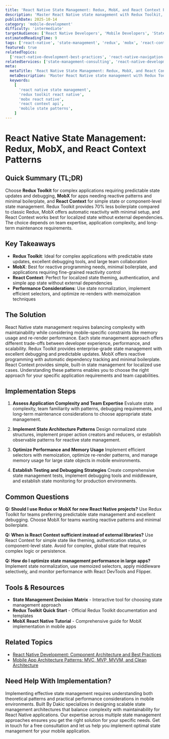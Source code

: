 ```yaml
---
title: 'React Native State Management: Redux, MobX, and React Context Patterns'
description: 'Master React Native state management with Redux Toolkit, MobX, and React Context. Learn when to use each approach and implement best practices for mobile apps.'
publishDate: 2025-10-14
category: 'mobile-development'
difficulty: 'intermediate'
targetAudience: ['React Native Developers', 'Mobile Developers', 'State Management Architects']
estimatedReadingTime: 9
tags: ['react-native', 'state-management', 'redux', 'mobx', 'react-context', 'mobile-state']
featured: true
relatedTopics:
  ['react-native-development-best-practices', 'react-native-navigation-patterns', 'mobile-app-architecture-patterns']
relatedServices: ['state-management-consulting', 'react-native-development', 'mobile-architecture']
meta:
  metaTitle: 'React Native State Management: Redux, MobX, and React Context Patterns'
  metaDescription: 'Master React Native state management with Redux Toolkit, MobX, and React Context. Learn best practices for choosing and implementing state management.'
  keywords:
    [
      'react native state management',
      'redux toolkit react native',
      'mobx react native',
      'react context api',
      'mobile state patterns',
    ]
---
```


# React Native State Management: Redux, MobX, and React Context Patterns

## Quick Summary (TL;DR)

Choose **Redux Toolkit** for complex applications requiring predictable state updates and debugging, **MobX** for apps needing reactive patterns and minimal boilerplate, and **React Context** for simple state or component-level state management. Redux Toolkit provides 70% less boilerplate compared to classic Redux, MobX offers automatic reactivity with minimal setup, and React Context works best for localized state without external dependencies. The choice depends on team expertise, application complexity, and long-term maintenance requirements.

## Key Takeaways

- **Redux Toolkit**: Ideal for complex applications with predictable state updates, excellent debugging tools, and large team collaboration
- **MobX**: Best for reactive programming needs, minimal boilerplate, and applications requiring fine-grained reactivity control
- **React Context**: Perfect for localized state theming, authentication, and simple app state without external dependencies
- **Performance Considerations**: Use state normalization, implement efficient selectors, and optimize re-renders with memoization techniques

## The Solution

React Native state management requires balancing complexity with maintainability while considering mobile-specific constraints like memory usage and re-render performance. Each state management approach offers different trade-offs between developer experience, performance, and scalability. Redux Toolkit provides enterprise-grade state management with excellent debugging and predictable updates. MobX offers reactive programming with automatic dependency tracking and minimal boilerplate. React Context provides simple, built-in state management for localized use cases. Understanding these patterns enables you to choose the right approach for your specific application requirements and team capabilities.

## Implementation Steps

1. **Assess Application Complexity and Team Expertise**
   Evaluate state complexity, team familiarity with patterns, debugging requirements, and long-term maintenance considerations to choose appropriate state management.

2. **Implement State Architecture Patterns**
   Design normalized state structures, implement proper action creators and reducers, or establish observable patterns for reactive state management.

3. **Optimize Performance and Memory Usage**
   Implement efficient selectors with memoization, optimize re-render patterns, and manage memory usage for large state objects in mobile environments.

4. **Establish Testing and Debugging Strategies**
   Create comprehensive state management tests, implement debugging tools and middleware, and establish state monitoring for production environments.

## Common Questions

**Q: Should I use Redux or MobX for new React Native projects?**
Use Redux Toolkit for teams preferring predictable state management and excellent debugging. Choose MobX for teams wanting reactive patterns and minimal boilerplate.

**Q: When is React Context sufficient instead of external libraries?**
Use React Context for simple state like theming, authentication status, or component-level state. Avoid for complex, global state that requires complex logic or persistence.

**Q: How do I optimize state management performance in large apps?**
Implement state normalization, use memoized selectors, apply middleware selectively, and monitor performance with React DevTools and Flipper.

## Tools & Resources

- **State Management Decision Matrix** - Interactive tool for choosing state management approach
- **Redux Toolkit Quick Start** - Official Redux Toolkit documentation and templates
- **MobX React Native Tutorial** - Comprehensive guide for MobX implementation in mobile apps

## Related Topics

- [React Native Development: Component Architecture and Best Practices](/topics/react-native-development-best-practices)
- [Mobile App Architecture Patterns: MVC, MVP, MVVM, and Clean Architecture](/topics/mobile-app-architecture-patterns)

## Need Help With Implementation?

Implementing effective state management requires understanding both theoretical patterns and practical performance considerations in mobile environments. Built By Dakic specializes in designing scalable state management architectures that balance complexity with maintainability for React Native applications. Our expertise across multiple state management approaches ensures you get the right solution for your specific needs. Get in touch for a free consultation and let us help you implement optimal state management for your mobile application.
